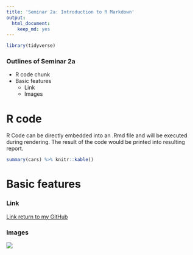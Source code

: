 ```yaml
---
title: 'Seminar 2a: Introduction to R Markdown'
output: 
  html_document: 
    keep_md: yes
---
```


```r
library(tidyverse)
```

### Outlines of Seminar 2a
  * R code chunk
  * Basic features
    * Link
    * Images

# R code
R Code can be directly embedded into an .Rmd file and will be executed during rendering. The result of the code would be printed into resulting report.
```r
summary(cars) %>% knitr::kable()
```

# Basic features

### Link
[Link return to my GitHub](https://github.com/LilyYuanXia)

### Images
![](https://i1.wp.com/www.chinatownfoundation.org/wp-content/uploads/2015/05/ubc-logo.png?zoom=2&ssl=1)
